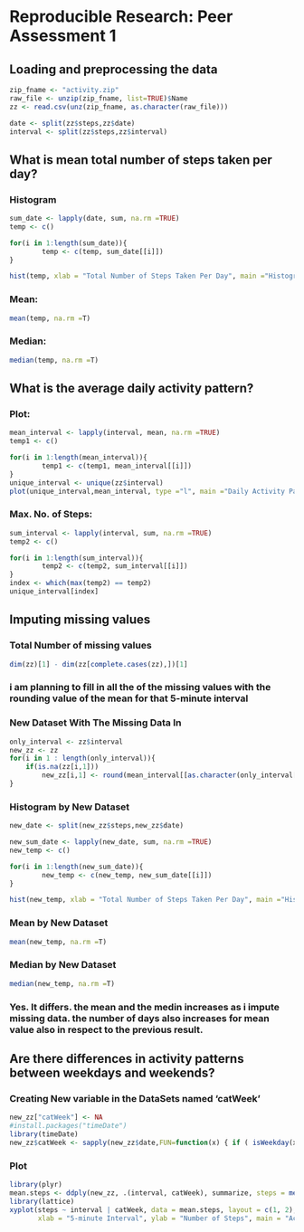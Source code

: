 # Reproducible Research: Peer Assessment 1


## Loading and preprocessing the data
```r
zip_fname <- "activity.zip"
raw_file <- unzip(zip_fname, list=TRUE)$Name
zz <- read.csv(unz(zip_fname, as.character(raw_file)))

date <- split(zz$steps,zz$date)
interval <- split(zz$steps,zz$interval)
```


## What is mean total number of steps taken per day?
### Histogram
```r
sum_date <- lapply(date, sum, na.rm =TRUE)
temp <- c()

for(i in 1:length(sum_date)){
        temp <- c(temp, sum_date[[i]])        
}

hist(temp, xlab = "Total Number of Steps Taken Per Day", main ="Histogram of The Total Number of Steps Taken Each Day", ylab ="Number of days")
```

### Mean:
```r
mean(temp, na.rm =T)
```
### Median:
```r
median(temp, na.rm =T)
```
## What is the average daily activity pattern?
### Plot:
```r
mean_interval <- lapply(interval, mean, na.rm =TRUE)
temp1 <- c()

for(i in 1:length(mean_interval)){
        temp1 <- c(temp1, mean_interval[[i]])        
}
unique_interval <- unique(zz$interval)
plot(unique_interval,mean_interval, type ="l", main ="Daily Activity Pattern", xlab = "5-minute interval", ylab = "average number of steps")
```

### Max. No. of Steps:
```r
sum_interval <- lapply(interval, sum, na.rm =TRUE)
temp2 <- c()

for(i in 1:length(sum_interval)){
        temp2 <- c(temp2, sum_interval[[i]])        
}
index <- which(max(temp2) == temp2)
unique_interval[index]
```

## Imputing missing values

### Total Number of missing values
```r
dim(zz)[1] - dim(zz[complete.cases(zz),])[1]
```
### i am planning to fill in all the of the missing values with the rounding value of the mean for that 5-minute interval

### New Dataset With The Missing Data In
```r
only_interval <- zz$interval
new_zz <- zz
for(i in 1 : length(only_interval)){
    if(is.na(zz[i,1]))
        new_zz[i,1] <- round(mean_interval[[as.character(only_interval[i])]])
}
```
### Histogram by New Dataset
```r
new_date <- split(new_zz$steps,new_zz$date)

new_sum_date <- lapply(new_date, sum, na.rm =TRUE)
new_temp <- c()

for(i in 1:length(new_sum_date)){
        new_temp <- c(new_temp, new_sum_date[[i]])        
}

hist(new_temp, xlab = "Total Number of Steps Taken Per Day", main ="Histogram of The Total Number of Steps Taken Each Day", ylab ="Number of days")
```
### Mean by New Dataset
```r
mean(new_temp, na.rm =T)
```
### Median by New Dataset
```r
median(new_temp, na.rm =T)
```
### Yes. It differs. the mean and the medin increases as i impute missing data. the number of days also increases for mean value also in respect to the previous result.

## Are there differences in activity patterns between weekdays and weekends?
### Creating New variable in the DataSets named 'catWeek'
```r
new_zz["catWeek"] <- NA
#install.packages("timeDate")
library(timeDate)
new_zz$catWeek <- sapply(new_zz$date,FUN=function(x) { if ( isWeekday(x) ) {as.factor("Weekday") } else {as.factor("Weekend")}})
```
### Plot
```r
library(plyr)
mean.steps <- ddply(new_zz, .(interval, catWeek), summarize, steps = mean(steps))
library(lattice)
xyplot(steps ~ interval | catWeek, data = mean.steps, layout = c(1, 2), type = "l", 
       xlab = "5-minute Interval", ylab = "Number of Steps", main = "Activity Patterns between Weekends and Weekdays")
```
